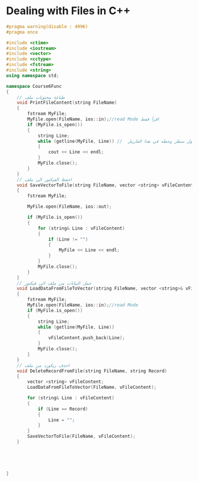 # Dealing with Files in C++

```c++ copy
#pragma warning(disable : 4996)
#pragma once

#include <ctime>
#include <iostream>
#include <vector>
#include <cctype>
#include <fstream>
#include <string>
using namespace std;

namespace Course6Func
{
	// طباعة محتويات ملف
	void PrintFileContent(string FileName)
	{
		fstream MyFile;
		MyFile.open(FileName, ios::in);//read Mode اقرأ فقط 
		if (MyFile.is_open())
		{
			string Line;
			while (getline(MyFile, Line)) //  اقرأ اول سطر وحطه في هذا الفاريبل
			{
				cout << Line << endl;
			}
			MyFile.close();
		}
	}
	// احفظ الفيكتور الى ملف
	void SaveVectorToFile(string FileName, vector <string> vFileContent)
	{
		fstream MyFile;

		MyFile.open(FileName, ios::out);

		if (MyFile.is_open())
		{
			for (string& Line : vFileContent)
			{
				if (Line != "")
				{
					MyFile << Line << endl;
				}
			}
			MyFile.close();
		}
	}
	// حمل البيانات من ملف الى فيكتور
	void LoadDataFromFileToVector(string FileName, vector <string>& vFileContent)
	{
		fstream MyFile;
		MyFile.open(FileName, ios::in);//read Mode
		if (MyFile.is_open())
		{
			string Line;
			while (getline(MyFile, Line))
			{
				vFileContent.push_back(Line);
			}
			MyFile.close();
		}
	}
	// احذف ريكورد من ملف
	void DeleteRecordFromFile(string FileName, string Record)
	{
		vector <string> vFileContent;
		LoadDataFromFileToVector(FileName, vFileContent);

		for (string& Line : vFileContent)
		{
			if (Line == Record)
			{
				Line = "";
			}
		}
		SaveVectorToFile(FileName, vFileContent);
	}




	
}
```